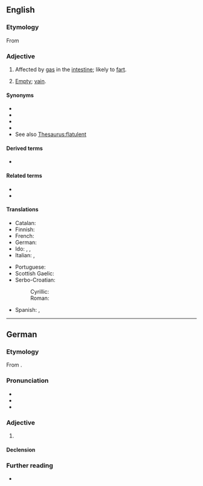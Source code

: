 ==English==

===Etymology===
{{PIE root|en|bʰleh₁|id=blow}}
From {{der|en|frm|flatulent}}

===Adjective===
{{en-adj}}

# Affected by [[gas]] in the [[intestine]]; likely to [[fart]].
# {{lb|en|obsolete}} [[empty|Empty]]; [[vain]].

====Synonyms====
* {{l|en|windy}}
* {{l|en|gassy}}
* {{l|en|breezy}}
* {{l|en|curmurring}}
* See also [[Thesaurus:flatulent]]

====Derived terms====
* {{l|en|flatulently}}

====Related terms====
* {{l|en|flatulence}}
* {{l|en|flatulate}}

====Translations====
{{trans-top|affected by gas in the intestine}}
* Catalan: {{t+|ca|flatulent}}
* Finnish: {{t|fi|ilmavaivainen}}
* French: {{t+|fr|flatulent}}
* German: {{t+|de|flatulent}}
* Ido: {{t+|io|flatulenta}}, {{t+|io|flatuoza}}, {{t+|io|flatuema}}
* Italian: {{t|it|flatulente}}, {{t|it|flatulento}}
{{trans-mid}}
* Portuguese: {{t|pt|flatulento}}
* Scottish Gaelic: {{t|gd|gaothach}}
* Serbo-Croatian:
*: Cyrillic: {{t|sh|на̏дӯт}}
*: Roman: {{t+|sh|nȁdūt}}
* Spanish: {{t|es|flatulente}}, {{t|es|flatulento}}
{{trans-bottom}}

----

==German==

===Etymology===
From {{bor|de|fr|}}.

===Pronunciation===
* {{IPA|[flatuˈlɛnt]|lang=de}}
* {{hyph|fla|tu|lent|lang=de}}
* {{audio|De-flatulent.ogg|Audio|lang=de}}

===Adjective===
{{de-adj|flatulenter|flatulentesten}}

# {{l|en|flatulent}}

====Declension====
{{de-decl-adj|flatulent|flatulenter|flatulentest}}

===Further reading===
* {{R:Duden}}